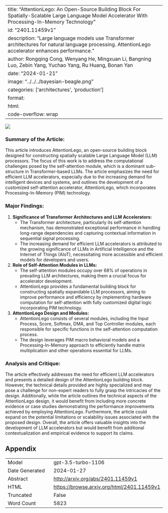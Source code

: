 
---
title: "AttentionLego: An Open-Source Building Block For Spatially-Scalable Large Language Model Accelerator With Processing-In-Memory Technology"
id: "2401.11459v1"
description: "Large language models use Transformer architectures for natural language processing. AttentionLego accelerator enhances performance."
author: Rongqing Cong, Wenyang He, Mingxuan Li, Bangning Luo, Zebin Yang, Yuchao Yang, Ru Huang, Bonan Yan
date: "2024-01-21"
image: "../../../bayesian-beagle.png"
categories: ['architectures', 'production']
format:
  html:
    code-overflow: wrap
---

![](None)

### Summary of the Article:
This article introduces AttentionLego, an open-source building block designed for constructing spatially scalable Large Language Model (LLM) processors. The focus of this work is to address the computational challenges posed by the self-attention module, which is a dominant sub-structure in Transformer-based LLMs. The article emphasizes the need for efficient LLM accelerators, especially due to the increasing demand for intelligent devices and systems, and outlines the development of a customized self-attention accelerator, AttentionLego, which incorporates Processing-In-Memory (PIM) technology.

### Major Findings:
1. **Significance of Transformer Architectures and LLM Accelerators:**
   - The Transformer architecture, particularly its self-attention mechanism, has demonstrated exceptional performance in handling long-range dependencies and capturing contextual information in sequential signal processing.
   - The increasing demand for efficient LLM accelerators is attributed to the growing significance of LLMs in Artificial Intelligence and the Internet of Things (AIoT), necessitating more accessible and efficient models for developers and users.

2. **Role of Self-Attention Modules in LLMs:**
   - The self-attention modules occupy over 68% of operations in prevailing LLM architectures, making them a crucial focus for accelerator development.
   - AttentionLego provides a fundamental building block for constructing spatially expandable LLM processors, aiming to improve performance and efficiency by implementing hardware computation for self-attention with fully customized digital logic incorporating PIM technology.

3. **AttentionLego Design and Modules:**
   - AttentionLego consists of several modules, including the Input Process, Score, Softmax, DMA, and Top Controller modules, each responsible for specific functions in the self-attention computation process.
   - The design leverages PIM macro behavioral models and a Processing-In-Memory approach to efficiently handle matrix multiplication and other operations essential for LLMs.

### Analysis and Critique:
The article effectively addresses the need for efficient LLM accelerators and presents a detailed design of the AttentionLego building block. However, the technical details provided are highly specialized and may pose a challenge for non-expert readers to fully grasp the intricacies of the design. Additionally, while the article outlines the technical aspects of the AttentionLego design, it would benefit from including more concrete evidence or case studies demonstrating the performance improvements achieved by employing AttentionLego. Furthermore, the article could expand on the potential limitations or scalability issues associated with the proposed design. Overall, the article offers valuable insights into the development of LLM accelerators but would benefit from additional contextualization and empirical evidence to support its claims.

## Appendix

|          |          |
|----------|----------|
| Model     | gpt-3.5-turbo-1106       |
| Date Generated     | 2024-01-27       |
| Abstract | [http://arxiv.org/abs/2401.11459v1](http://arxiv.org/abs/2401.11459v1)        |
| HTML     | [https://browse.arxiv.org/html/2401.11459v1](https://browse.arxiv.org/html/2401.11459v1)       |
| Truncated       | False       |
| Word Count       | 5823       |